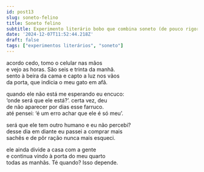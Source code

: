 ```yaml
---
id: post13
slug: soneto-felino
title: Soneto felino
subtitle: Experimento literário bobo que combina soneto (de pouco rigor) com anedota
date: '2024-12-07T11:52:44.218Z'
draft: false
tags: ["experimentos literários", "soneto"]
---
```


acordo cedo, tomo o celular nas mãos  
e vejo as horas. São seis e trinta da manhã.  
sento à beira da cama e capto a luz nos vãos  
da porta, que indicia o meu gato em afã.  

quando ele não está me esperando eu encuco:  
‘onde será que ele está?’. certa vez, deu  
de não aparecer por dias esse farruco.  
até pensei: ‘é um erro achar que ele é só meu’.  

será que ele tem outro humano e eu não percebi?  
desse dia em diante eu passei a comprar mais  
sachês e de pôr ração nunca mais esqueci.  

ele ainda divide a casa com a gente  
e continua vindo à porta do meu quarto  
todas as manhãs. Té quando? Isso depende.  